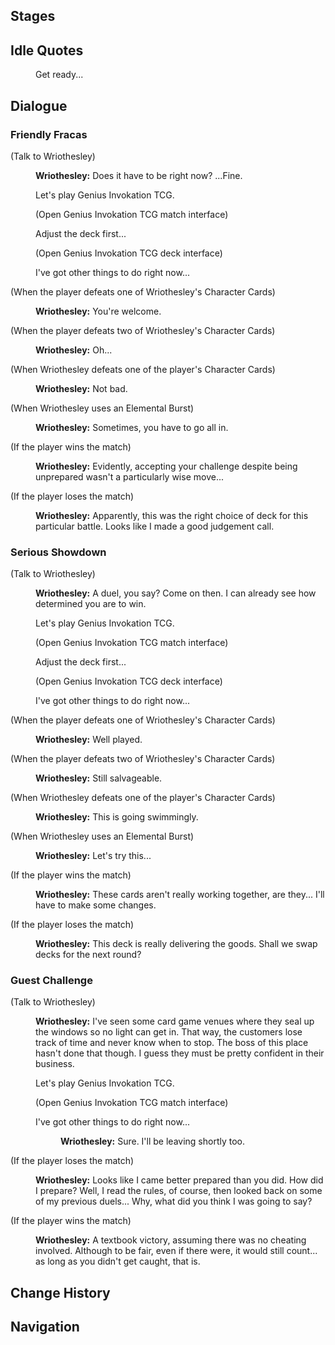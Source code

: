 {{Genius Invokation TCG Character Stages Intro}}

==Stages==
{{Genius Invokation TCG Stages/Detailed|Wriothesley}}

==Idle Quotes==
{{Dialogue Start}}
:{{DIcon|Idle}} Get ready...
{{Dialogue End}}

==Dialogue==
===Friendly Fracas===
{{Dialogue Start}}
;(Talk to Wriothesley)
:{{A|vo card wriothesley invite easy 01.ogg}} '''Wriothesley:''' Does it have to be right now? ...Fine.
:{{DIcon|TCG}} Let's play Genius Invokation TCG.
:;(Open Genius Invokation TCG match interface)
:{{DIcon}} Adjust the deck first...
:;(Open Genius Invokation TCG deck interface)
:{{DIcon}} I've got other things to do right now...

;(When the player defeats one of Wriothesley's Character Cards)
:{{A|vo card wriothesley ingame easy 02.ogg}} '''Wriothesley:''' You're welcome.

;(When the player defeats two of Wriothesley's Character Cards)
:{{A|vo card wriothesley ingame easy 03.ogg}} '''Wriothesley:''' Oh...

;(When Wriothesley defeats one of the player's Character Cards)
:{{A|vo card wriothesley ingame easy 01.ogg}} '''Wriothesley:''' Not bad.

;(When Wriothesley uses an Elemental Burst)
:{{A|vo card wriothesley ingame easy 04.ogg}} '''Wriothesley:''' Sometimes, you have to go all in.

;(If the player wins the match)
:{{A|vo card wriothesley invite easy 03.ogg}} '''Wriothesley:''' Evidently, accepting your challenge despite being unprepared wasn't a particularly wise move...

;(If the player loses the match)
:{{A|vo card wriothesley invite easy 02.ogg}} '''Wriothesley:''' Apparently, this was the right choice of deck for this particular battle. Looks like I made a good judgement call.
{{Dialogue End}}

===Serious Showdown===
{{Dialogue Start}}
;(Talk to Wriothesley)
:{{A|vo card wriothesley invite hard 01.ogg}} '''Wriothesley:''' A duel, you say? Come on then. I can already see how determined you are to win.
:{{DIcon|TCG}} Let's play Genius Invokation TCG.
:;(Open Genius Invokation TCG match interface)
:{{DIcon}} Adjust the deck first...
:;(Open Genius Invokation TCG deck interface)
:{{DIcon}} I've got other things to do right now...

;(When the player defeats one of Wriothesley's Character Cards)
:{{A|vo card wriothesley ingame hard 02.ogg}} '''Wriothesley:''' Well played.

;(When the player defeats two of Wriothesley's Character Cards)
:{{A|vo card wriothesley ingame hard 03.ogg}} '''Wriothesley:''' Still salvageable.

;(When Wriothesley defeats one of the player's Character Cards)
:{{A|vo card wriothesley ingame hard 01.ogg}} '''Wriothesley:''' This is going swimmingly.

;(When Wriothesley uses an Elemental Burst)
:{{A|vo card wriothesley ingame hard 04.ogg}} '''Wriothesley:''' Let's try this...

;(If the player wins the match)
:{{A|vo card wriothesley invite hard 03.ogg}} '''Wriothesley:''' These cards aren't really working together, are they... I'll have to make some changes.

;(If the player loses the match)
:{{A|vo card wriothesley invite hard 02.ogg}} '''Wriothesley:''' This deck is really delivering the goods. Shall we swap decks for the next round?
{{Dialogue End}}

===Guest Challenge===
{{Dialogue Start}}
;(Talk to Wriothesley)
:{{A|vo card wriothesley freetalk 01.ogg}} '''Wriothesley:''' I've seen some card game venues where they seal up the windows so no light can get in. That way, the customers lose track of time and never know when to stop. The boss of this place hasn't done that though. I guess they must be pretty confident in their business.
:{{DIcon|TCG}} Let's play Genius Invokation TCG.
:;(Open Genius Invokation TCG match interface)
:{{DIcon}} I've got other things to do right now...
::{{A|vo card wriothesley leave 01.ogg}} '''Wriothesley:''' Sure. I'll be leaving shortly too.

;(If the player loses the match)
:{{A|vo card wriothesley endofgame win 01.ogg}} '''Wriothesley:''' Looks like I came better prepared than you did. How did I prepare? Well, I read the rules, of course, then looked back on some of my previous duels... Why, what did you think I was going to say?

;(If the player wins the match)
:{{A|vo card wriothesley endofgame fail 01.ogg}} '''Wriothesley:''' A textbook victory, assuming there was no cheating involved. Although to be fair, even if there were, it would still count... as long as you didn't get caught, that is.
{{Dialogue End}}

==Change History==
{{Change History|4.7}}

==Navigation==
{{Genius Invokation TCG Stages Navbox}}